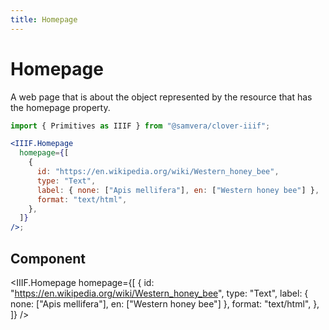 ```yaml
---
title: Homepage
---
```



# Homepage

A web page that is about the object represented by the resource that has the homepage property.

<IIIFBadge href="https://iiif.io/api/presentation/3.0/#homepage" />

```jsx
import { Primitives as IIIF } from "@samvera/clover-iiif";

<IIIF.Homepage
  homepage={[
    {
      id: "https://en.wikipedia.org/wiki/Western_honey_bee",
      type: "Text",
      label: { none: ["Apis mellifera"], en: ["Western honey bee"] },
      format: "text/html",
    },
  ]}
/>;
```

## Component

<IIIF.Homepage
  homepage={[
    {
      id: "https://en.wikipedia.org/wiki/Western_honey_bee",
      type: "Text",
      label: { none: ["Apis mellifera"], en: ["Western honey bee"] },
      format: "text/html",
    },
  ]}
/>
